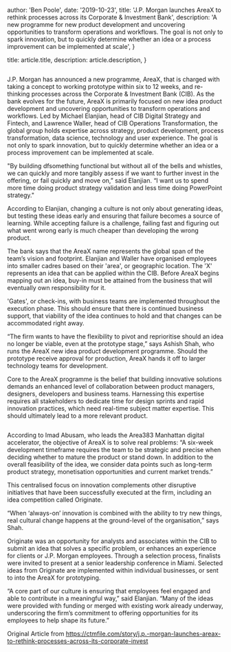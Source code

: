 


  author: 'Ben Poole',
  date: '2019-10-23',
  title: 'J.P. Morgan launches AreaX to rethink processes across its Corporate & Investment Bank',
  description:
    'A new programme for new product development and uncovering opportunities to transform operations and workflows. The goal is not only to spark innovation, but to quickly determine whether an idea or a process improvement can be implemented at scale',
}

  title: article.title,
  description: article.description,
}


<Image src={areaXlogo} alt="" />

J.P. Morgan has announced a new programme, AreaX, that is charged with taking a concept to working prototype within six to 12 weeks, and re-thinking processes across the Corporate & Investment Bank (CIB). As the bank evolves for the future, AreaX is primarily focused on new idea product development and uncovering opportunities to transform operations and workflows. Led by Michael Elanjian, head of CIB Digital Strategy and Fintech, and Lawrence Waller, head of CIB Operations Transformation, the global group holds expertise across strategy, product development, process transformation, data science, technology and user experience. The goal is not only to spark innovation, but to quickly determine whether an idea or a process improvement can be implemented at scale.

"By building dfsomething functional but without all of the bells and whistles, we can quickly and more tangibly assess if we want to further invest in the offering, or fail quickly and move on,” said Elanjian. “I want us to spend more time doing product strategy validation and less time doing PowerPoint strategy." 

According to Elanjian, changing a culture is not only about generating ideas, but testing these ideas early and ensuring that failure becomes a source of learning. While accepting failure is a challenge, failing fast and figuring out what went wrong early is much cheaper than developing the wrong product.

The bank says that the AreaX name represents the global span of the team’s vision and footprint. Elanjian and Waller have organised employees into smaller cadres based on their 'area', or geographic location. The 'X' represents an idea that can be applied within the CIB. Before AreaX begins mapping out an idea, buy-in must be attained from the business that will eventually own responsibility for it.

'Gates', or check-ins, with business teams are implemented throughout the execution phase. This should ensure that there is continued business support, that viability of the idea continues to hold and that changes can be accommodated right away. 

“The firm wants to have the flexibility to pivot and reprioritise should an idea no longer be viable, even at the prototype stage,” says Ashish Shah, who runs the AreaX new idea product development programme. Should the prototype receive approval for production, AreaX hands it off to larger technology teams for development.

Core to the AreaX programme is the belief that building innovative solutions demands an enhanced level of collaboration between product managers, designers, developers and business teams. Harnessing this expertise requires all stakeholders to dedicate time for design sprints and rapid innovation practices, which need real-time subject matter expertise. This should ultimately lead to a more relevant product.

<Image src={diagram} alt="" />

According to Imad Abusam, who leads the Area383 Manhattan digital accelerator, the objective of AreaX is to solve real problems: “A six-week development timeframe requires the team to be strategic and precise when deciding whether to mature the product or stand down. In addition to the overall feasibility of the idea, we consider data points such as long-term product strategy, monetisation opportunities and current market trends.”

This centralised focus on innovation complements other disruptive initiatives that have been successfully executed at the firm, including an idea competition called Originate. 

“When ‘always-on’ innovation is combined with the ability to try new things, real cultural change happens at the ground-level of the organisation,” says Shah. 

Originate was an opportunity for analysts and associates within the CIB to submit an idea that solves a specific problem, or enhances an experience for clients or J.P. Morgan employees. Through a selection process, finalists were invited to present at a senior leadership conference in Miami. Selected ideas from Originate are implemented within individual businesses, or sent to into the AreaX for prototyping.

“A core part of our culture is ensuring that employees feel engaged and able to contribute in a meaningful way,” said Elanjian. “Many of the ideas were provided with funding or merged with existing work already underway, underscoring the firm’s commitment to offering opportunities for its employees to help shape its future.”

Original Article from https://ctmfile.com/story/j.p.-morgan-launches-areax-to-rethink-processes-across-its-corporate-invest
